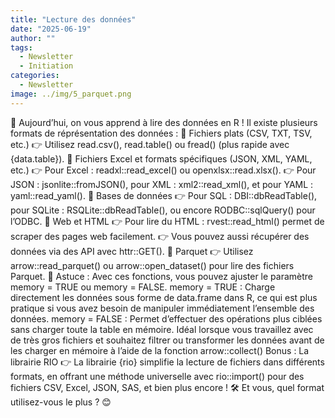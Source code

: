 ```yaml
---
title: "Lecture des données"
date: "2025-06-19"
author: ""
tags:
  - Newsletter
  - Initiation
categories:
  - Newsletter
image: ../img/5_parquet.png
---
```


📢 Aujourd’hui, on vous apprend à lire des données en R !
Il existe plusieurs formats de réprésentation des données :
🔹 Fichiers plats (CSV, TXT, TSV, etc.)
👉 Utilisez read.csv(), read.table() ou fread() (plus rapide avec {data.table}).
🔹 Fichiers Excel et formats spécifiques (JSON, XML, YAML, etc.)
👉 Pour Excel : readxl::read_excel() ou openxlsx::read.xlsx().
👉 Pour JSON : jsonlite::fromJSON(), pour XML : xml2::read_xml(), et pour YAML : yaml::read_yaml().
🔹 Bases de données
👉 Pour SQL : DBI::dbReadTable(), pour SQLite : RSQLite::dbReadTable(), ou encore RODBC::sqlQuery() pour l’ODBC.
🔹 Web et HTML
👉 Pour lire du HTML : rvest::read_html() permet de scraper des pages web facilement.
👉 Vous pouvez aussi récupérer des données via des API avec httr::GET().
🔹 Parquet 
👉 Utilisez arrow::read_parquet() ou arrow::open_dataset() pour lire des fichiers Parquet.
🌟 Astuce : Avec ces fonctions, vous pouvez ajuster le paramètre memory = TRUE ou memory = FALSE.
memory = TRUE : Charge directement les données sous forme de data.frame dans R, ce qui est plus pratique si vous avez besoin de manipuler immédiatement l'ensemble des données.
memory = FALSE : Permet d'effectuer des opérations plus ciblées sans charger toute la table en mémoire. Idéal lorsque vous travaillez avec de très gros fichiers et souhaitez filtrer ou transformer les données avant de les charger en mémoire à l'aide de la fonction arrow::collect()
Bonus :  La librairie RIO
👉 La librairie {rio} simplifie la lecture de fichiers dans différents formats, en offrant une méthode universelle avec rio::import() pour des fichiers CSV, Excel, JSON, SAS, et bien plus encore !
🛠️ Et vous, quel format utilisez-vous le plus ? 😊